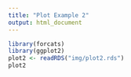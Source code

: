 ```yaml
---
title: "Plot Example 2"
output: html_document
---
```


```r
library(forcats)
library(ggplot2)
plot2 <- readRDS("img/plot2.rds")
plot2
```

